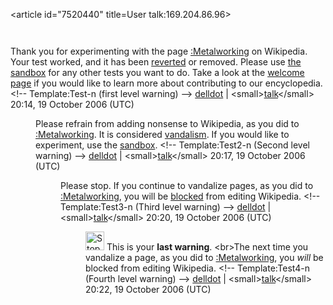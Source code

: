 <article id="7520440" title=User talk:169.204.86.96>
	<talkpage id="7520440" title="User talk:169.204.86.96">
{{SharedIPEDU|[http://www.wsipc.org/ Washington School Information Processing Cooperative ]}}

Thank you for experimenting with the page [[:Metalworking]] on Wikipedia. Your test worked, and it has been [[Help:Reverting|reverted]] or removed. Please use [[Wikipedia:Sandbox|the sandbox]] for any other tests you want to do. Take a look at the [[Wikipedia:Welcome, newcomers|welcome page]] if you would like to learn more about contributing to our encyclopedia.&lt;!-- Template:Test-n (first level warning) --&gt;  [[user:delldot|delldot]] | &lt;small&gt;[[user talk:delldot|talk]]&lt;/small&gt; 20:14, 19 October 2006 (UTC)
:Please refrain from adding nonsense to Wikipedia, as you did to [[:Metalworking]]. It is considered [[Wikipedia:Vandalism|vandalism]]. If you would like to experiment, use the [[Wikipedia:Sandbox|sandbox]]. &lt;!-- Template:Test2-n (Second level warning) --&gt; [[user:delldot|delldot]] | &lt;small&gt;[[user talk:delldot|talk]]&lt;/small&gt; 20:17, 19 October 2006 (UTC)
::Please stop. If you continue to vandalize pages, as you did to [[:Metalworking]], you will be [[Wikipedia:Blocking policy|blocked]] from editing Wikipedia. &lt;!-- Template:Test3-n (Third level warning) --&gt;  [[user:delldot|delldot]] | &lt;small&gt;[[user talk:delldot|talk]]&lt;/small&gt; 20:20, 19 October 2006 (UTC)
:::[[Image:Stop_hand.svg|left|30px]] This is your '''last warning'''.  &lt;br&gt;The next time you vandalize a page, as you did to [[:Metalworking]], you ''will'' be blocked from editing Wikipedia. &lt;!-- Template:Test4-n (Fourth level warning) --&gt; [[user:delldot|delldot]] | &lt;small&gt;[[user talk:delldot|talk]]&lt;/small&gt; 20:22, 19 October 2006 (UTC)
	</talkpage>
</article>